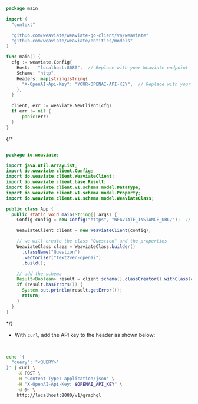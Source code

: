 
<Tabs groupId="languages">
<TabItem value="py" label="Python">

<FilteredTextBlock
  text={EndToEndPy3Code}
  startMarker="# DockerInstantiationExample"
  endMarker="# END DockerInstantiationExample"
  language="py"
/>

</TabItem>
<TabItem value="js" label="JS/TS Client v2">

<FilteredTextBlock
  text={EndToEndTSCode}
  startMarker="// DockerInstantiationExample"
  endMarker="// END DockerInstantiationExample"
  language="tsv2"
/>

</TabItem>
<TabItem value="go" label="Go">

```go
package main

import (
  "context"

  "github.com/weaviate/weaviate-go-client/v4/weaviate"
  "github.com/weaviate/weaviate/entities/models"
)

func main() {
  cfg := weaviate.Config{
    Host:   "localhost:8080",  // Replace with your Weaviate endpoint
    Scheme: "http",
    Headers: map[string]string{
      "X-OpenAI-Api-Key": "YOUR-OPENAI-API-KEY",  // Replace with your inference API key
    },
  }

  client, err := weaviate.NewClient(cfg)
  if err != nil {
      panic(err)
  }
}
```

</TabItem>
{/* <TabItem value="java" label="Java">

```java

package io.weaviate;

import java.util.ArrayList;
import io.weaviate.client.Config;
import io.weaviate.client.WeaviateClient;
import io.weaviate.client.base.Result;
import io.weaviate.client.v1.schema.model.DataType;
import io.weaviate.client.v1.schema.model.Property;
import io.weaviate.client.v1.schema.model.WeaviateClass;

public class App {
  public static void main(String[] args) {
    Config config = new Config("https", "WEAVIATE_INSTANCE_URL/");  // Replace with your Weaviate endpoint

    WeaviateClient client = new WeaviateClient(config);

    // we will create the class "Question" and the properties
    WeaviateClass clazz = WeaviateClass.builder()
      .className("Question")
      .vectorizer("text2vec-openai")
      .build();

    // add the schema
    Result<Boolean> result = client.schema().classCreator().withClass(clazz).run();
    if (result.hasErrors()) {
      System.out.println(result.getError());
      return;
    }
  }
}
```

</TabItem> */}
<TabItem value="curl" label="Curl">

- With `curl`, add the API key to the header as shown below:
<br/>

```bash
echo '{
  "query": "<QUERY>"
}' | curl \
    -X POST \
    -H "Content-Type: application/json" \
    -H "X-OpenAI-Api-Key: $OPENAI_API_KEY" \
    -d @- \
    http://localhost:8080/v1/graphql
```

</TabItem>
</Tabs>

